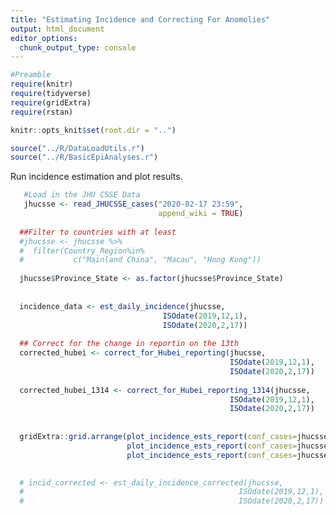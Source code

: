 ```yaml
---
title: "Estimating Incidence and Correcting For Anomolies"
output: html_document
editor_options: 
  chunk_output_type: console
---
```

```r
#Preamble
require(knitr)
require(tidyverse)
require(gridExtra)
require(rstan)

knitr::opts_knit$set(root.dir = "..")

source("../R/DataLoadUtils.r")
source("../R/BasicEpiAnalyses.r")


```


Run incidence estimation and plot results.

```r

   #Load in the JHU CSSE Data
   jhucsse <- read_JHUCSSE_cases("2020-02-17 23:59", 
                                 append_wiki = TRUE)
  
  ##Filter to countries with at least
  #jhucsse <- jhucsse %>% 
  #  filter(Country_Region%in%
  #           c("Mainland China", "Macau", "Hong Kong")) 
  
  jhucsse$Province_State <- as.factor(jhucsse$Province_State)
  
    
  incidence_data <- est_daily_incidence(jhucsse,
                                  ISOdate(2019,12,1),
                                  ISOdate(2020,2,17))
  
  ## Correct for the change in reportin on the 13th
  corrected_hubei <- correct_for_Hubei_reporting(jhucsse,
                                                 ISOdate(2019,12,1),
                                                 ISOdate(2020,2,17))
  
  corrected_hubei_1314 <- correct_for_Hubei_reporting_1314(jhucsse,
                                                 ISOdate(2019,12,1),
                                                 ISOdate(2020,2,17))
  
  
  gridExtra::grid.arrange(plot_incidence_ests_report(conf_cases=jhucsse, incid_ests=incidence_data, locations="Hubei") + ggtitle("Uncorrected"),
                          plot_incidence_ests_report(conf_cases=jhucsse, incid_ests=corrected_hubei, locations="Hubei") + ggtitle("Corrected for Feb 13"),
                          plot_incidence_ests_report(conf_cases=jhucsse, incid_ests=corrected_hubei_1314, locations="Hubei") + ggtitle("Corrected for Feb 13-14"), nrow=3)

  
  # incid_corrected <- est_daily_incidence_corrected(jhucsse,
  #                                                ISOdate(2019,12,1),
  #                                                ISOdate(2020,2,17))

```
